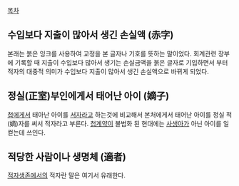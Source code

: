 [[목차]]

== 수입보다 지출이 많아서 생긴 손실액 (赤字) ==
본래는 붉은 잉크를 사용하여 교정을 본 글자나 기호를 뜻하는 말이었다. 회계관련 장부에 기록할 때 지출이 수입보다 많아서 생기는 손실금액을 붉은 글자로 기입하면서 부터 적자의 대중적 의미가 수입보다 지출이 많아서 생긴 손실액으로 바뀌게 되었다.

== 정실(正室)부인에게서 태어난 아이 (嫡子) ==
[[첩]]에게서 태아난 아이를 [[서자]]라고 하는것에 비교해서 본처에게서 태어난 아이를 정실 적(嫡)자를 써서 적자라고 부른다. [[첩]]계약이 불법화 된 현대에는 [[사생아]]가 아닌 아이를 일컫는데 쓰인다.

== 적당한 사람이나 생명체 (適者) ==
[[적자생존]]에서의 적자란 말은 여기서 유래한다.

